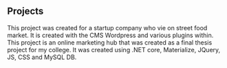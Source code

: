 ## Projects

<ProjectCard title="everest-food" link="http://www.everest-food.dk/" bg="linear-gradient(to right, #D4145A 0%, #FBB03B 100%)">
This project was created for a startup company who vie on street food market. It is created with the CMS Wordpress and various plugins within.
</ProjectCard>

<ProjectCard title="Kinmel" link="https://github.com/raibpn/Kin-Mel" bg="linear-gradient(to right, #D4145A 0%, #FBB03B 100%)">
This project is an online marketing hub that was created as a final thesis project for my college. 
It was created using .NET core, Materialize, JQuery, JS, CSS and MySQL DB.
</ProjectCard>
